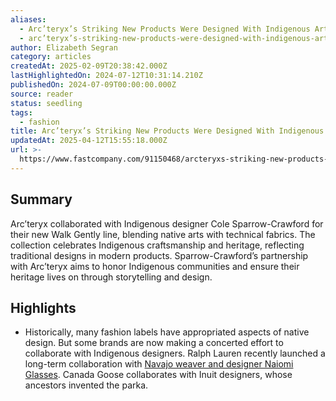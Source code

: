 ```yaml
---
aliases:
  - Arc’teryx’s Striking New Products Were Designed With Indigenous Artists
  - arc’teryx’s-striking-new-products-were-designed-with-indigenous-artists
author: Elizabeth Segran
category: articles
createdAt: 2025-02-09T20:38:42.000Z
lastHighlightedOn: 2024-07-12T10:31:14.210Z
publishedOn: 2024-07-09T00:00:00.000Z
source: reader
status: seedling
tags:
  - fashion
title: Arc’teryx’s Striking New Products Were Designed With Indigenous Artists
updatedAt: 2025-04-12T15:55:18.000Z
url: >-
  https://www.fastcompany.com/91150468/arcteryxs-striking-new-products-were-designed-with-indigenous-artists?utm_source=news.futureparty.com&utm_medium=newsletter&utm_campaign=a-second-you
---
```

## Summary

Arc’teryx collaborated with Indigenous designer Cole Sparrow-Crawford for their new Walk Gently line, blending native arts with technical fabrics. The collection celebrates Indigenous craftsmanship and heritage, reflecting traditional designs in modern products. Sparrow-Crawford’s partnership with Arc’teryx aims to honor Indigenous communities and ensure their heritage lives on through storytelling and design.

## Highlights

- Historically, many fashion labels have appropriated aspects of native design. But some brands are now making a concerted effort to collaborate with Indigenous designers. Ralph Lauren recently launched a long-term collaboration with [Navajo weaver and designer Naiomi Glasses](https://www.fastcompany.com/90992100/ralph-laurens-new-collection-redefines-the-american-aesthetic). Canada Goose collaborates with Inuit designers, whose ancestors invented the parka.
